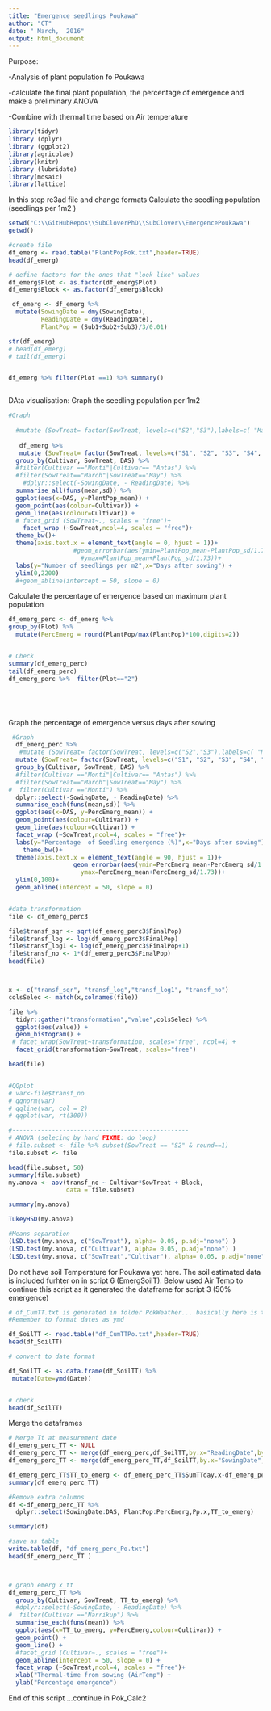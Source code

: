 ```yaml
---
title: "Emergence seedlings Poukawa"
author: "CT"
date: " March,  2016"
output: html_document
---
```


Purpose:

-Analysis of plant population fo Poukawa 

-calculate the final plant population, the percentage of emergence and make a preliminary ANOVA

-Combine with thermal time based on Air temperature  



```r
library(tidyr)
library (dplyr)
library (ggplot2)
library(agricolae)
library(knitr)
library (lubridate)
library(mosaic)
library(lattice)
```
In this step re3ad file and change formats 
Calculate the seedling population (seedlings per 1m2 )

```r
setwd("C:\\GitHubRepos\\SubCloverPhD\\SubClover\\EmergencePoukawa")
getwd()

#create file
df_emerg <- read.table("PlantPopPok.txt",header=TRUE)
head(df_emerg)

# define factors for the ones that "look like" values
df_emerg$Plot <- as.factor(df_emerg$Plot)
df_emerg$Block <- as.factor(df_emerg$Block)

 df_emerg <- df_emerg %>%
  mutate(SowingDate = dmy(SowingDate), 
         ReadingDate = dmy(ReadingDate),
         PlantPop = (Sub1+Sub2+Sub3)/3/0.01)

str(df_emerg)
# head(df_emerg)
# tail(df_emerg)


df_emerg %>% filter(Plot ==1) %>% summary()



```

DAta visualisation: Graph the seedling population per 1m2

```r

#Graph         
 
  #mutate (SowTreat= factor(SowTreat, levels=c("S2","S3"),labels=c( "March", "May")))%>%
 
   df_emerg %>% 
   mutate (SowTreat= factor(SowTreat, levels=c("S1", "S2", "S3", "S4", "S5", "S6","S7","S8"),labels=c("February", "March", "May", "July", "August","October","November","January")))%>%
  group_by(Cultivar, SowTreat, DAS) %>%
  #filter(Cultivar =="Monti"|Cultivar== "Antas") %>%
  #filter(SowTreat=="March"|SowTreat=="May") %>%
    #dplyr::select(-SowingDate, - ReadingDate) %>%
  summarise_all(funs(mean,sd)) %>%
  ggplot(aes(x=DAS, y=PlantPop_mean)) + 
  geom_point(aes(colour=Cultivar)) +
  geom_line(aes(colour=Cultivar)) +
  # facet_grid (SowTreat~., scales = "free")+
    facet_wrap (~SowTreat,ncol=4, scales = "free")+
  theme_bw()+
  theme(axis.text.x = element_text(angle = 0, hjust = 1))+
                  #geom_errorbar(aes(ymin=PlantPop_mean-PlantPop_sd/1.73,
                    #ymax=PlantPop_mean+PlantPop_sd/1.73))+
  labs(y="Number of seedlings per m2",x="Days after sowing") +
  ylim(0,2200)
  #+geom_abline(intercept = 50, slope = 0)

```

Calculate the percentage of emergence based on maximum plant population 



```r

df_emerg_perc <- df_emerg %>%
group_by(Plot) %>%
  mutate(PercEmerg = round(PlantPop/max(PlantPop)*100,digits=2))


# Check
summary(df_emerg_perc)
tail(df_emerg_perc)
df_emerg_perc %>%  filter(Plot=="2")






```
Graph the percentage of emergence versus days after sowing 

```r

 #Graph         
  df_emerg_perc %>%  
   #mutate (SowTreat= factor(SowTreat, levels=c("S2","S3"),labels=c( "March", "May")))%>%
  mutate (SowTreat= factor(SowTreat, levels=c("S1", "S2", "S3", "S4", "S5", "S6","S7","S8"),labels=c("February", "March", "May", "July", "August","October","November","January")))%>%
  group_by(Cultivar, SowTreat, DAS) %>%
  #filter(Cultivar =="Monti"|Cultivar== "Antas") %>%
  #filter(SowTreat=="March"|SowTreat=="May") %>%
#  filter(Cultivar =="Monti") %>%
  dplyr::select(-SowingDate, - ReadingDate) %>%
  summarise_each(funs(mean,sd)) %>%
  ggplot(aes(x=DAS, y=PercEmerg_mean)) + 
  geom_point(aes(colour=Cultivar)) +
  geom_line(aes(colour=Cultivar)) +
  facet_wrap (~SowTreat,ncol=4, scales = "free")+
  labs(y="Percentage  of Seedling emergence (%)",x="Days after sowing") +
    theme_bw()+
  theme(axis.text.x = element_text(angle = 90, hjust = 1))+
                  geom_errorbar(aes(ymin=PercEmerg_mean-PercEmerg_sd/1.73,
                    ymax=PercEmerg_mean+PercEmerg_sd/1.73))+
  ylim(0,100)+
  geom_abline(intercept = 50, slope = 0)
```

 

```r

```


```r






#data transformation
file <- df_emerg_perc3

file$transf_sqr <- sqrt(df_emerg_perc3$FinalPop)
file$transf_log <- log(df_emerg_perc3$FinalPop)
file$transf_log1 <- log(df_emerg_perc3$FinalPop+1)
file$transf_no <- 1*(df_emerg_perc3$FinalPop)
head(file)



x <- c("transf_sqr", "transf_log","transf_log1", "transf_no")
colsSelec <- match(x,colnames(file))

file %>%
  tidyr::gather("transformation","value",colsSelec) %>%
  ggplot(aes(value)) + 
  geom_histogram() +
 # facet_wrap(SowTreat~transformation, scales="free", ncol=4) +
  facet_grid(transformation~SowTreat, scales="free")

head(file)


#QQplot
# var<-file$transf_no
# qqnorm(var)
# qqline(var, col = 2)
# qqplot(var, rt(300))

#-------------------------------------------------
# ANOVA (selecing by hand FIXME: do loop)
# file.subset <- file %>% subset(SowTreat == "S2" & round==1)
file.subset <- file 

head(file.subset, 50)
summary(file.subset)
my.anova <- aov(transf_no ~ Cultivar*SowTreat + Block, 
                data = file.subset)

summary(my.anova)

TukeyHSD(my.anova)

#Means separation 
(LSD.test(my.anova, c("SowTreat"), alpha= 0.05, p.adj="none") ) 
(LSD.test(my.anova, c("Cultivar"), alpha= 0.05, p.adj="none") )
(LSD.test(my.anova, c("SowTreat","Cultivar"), alpha= 0.05, p.adj="none"))


```




Do not have soil Temperature for Poukawa yet here. 
The soil estimated data is included furhter on in script 6 (EmergSoilT).
Below used Air Temp to continue  this script as it generated the dataframe for script 3 (50% emergence) 


```r
# df_CumTT.txt is generated in folder PokWeather... basically here is the same as per TT because do not have soil Temp
#Remember to format dates as ymd 

df_SoilTT <- read.table("df_CumTTPo.txt",header=TRUE)
head(df_SoilTT)

# convert to date format

df_SoilTT <- as.data.frame(df_SoilTT) %>%
 mutate(Date=ymd(Date))


# check
head(df_SoilTT)


```

Merge the dataframes 

```r

# Merge Tt at measurement date
df_emerg_perc_TT <- NULL
df_emerg_perc_TT <- merge(df_emerg_perc,df_SoilTT,by.x="ReadingDate",by.y="Date")
df_emerg_perc_TT <- merge(df_emerg_perc_TT,df_SoilTT,by.x="SowingDate",by.y="Date")

df_emerg_perc_TT$TT_to_emerg <- df_emerg_perc_TT$SumTTday.x-df_emerg_perc_TT$SumTTday.y
summary(df_emerg_perc_TT)

#Remove extra columns 
df <-df_emerg_perc_TT %>%
  dplyr::select(SowingDate:DAS, PlantPop:PercEmerg,Pp.x,TT_to_emerg)

summary(df)

#save as table 
write.table(df, "df_emerg_perc_Po.txt")
head(df_emerg_perc_TT )




```

```r
# graph emerg x tt
df_emerg_perc_TT %>%
  group_by(Cultivar, SowTreat, TT_to_emerg) %>%
  #dplyr::select(-SowingDate, - ReadingDate) %>%
#  filter(Cultivar =="Narrikup") %>%
  summarise_each(funs(mean)) %>%
  ggplot(aes(x=TT_to_emerg, y=PercEmerg,colour=Cultivar)) + 
  geom_point() +
  geom_line() +
  #facet_grid (Cultivar~., scales = "free")+
  geom_abline(intercept = 50, slope = 0) +
  facet_wrap (~SowTreat,ncol=4, scales = "free")+
  xlab("Thermal-time from sowing (AirTemp") +
  ylab("Percentage emergence")
```


End of this script ...continue in Pok_Calc2